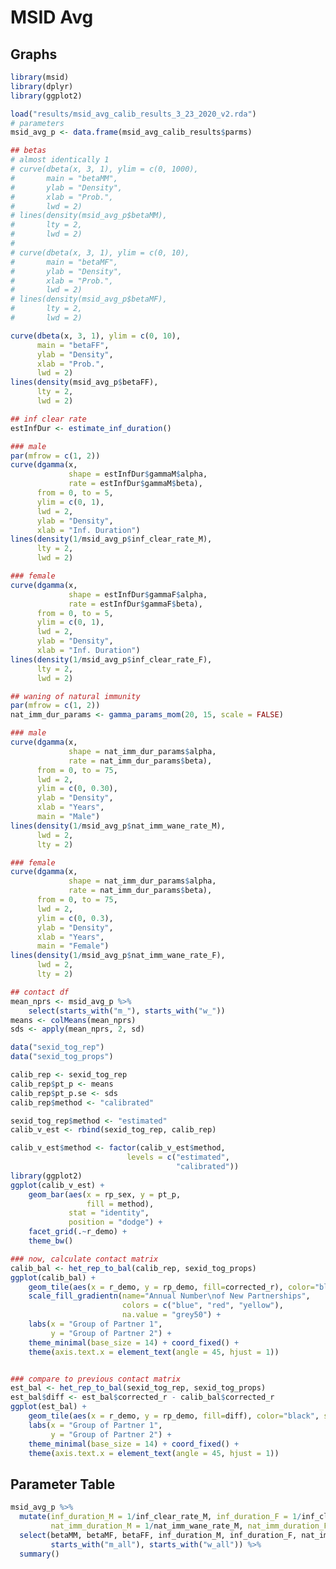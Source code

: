 # MSID Avg

## Graphs

```r
library(msid)
library(dplyr)
library(ggplot2)

load("results/msid_avg_calib_results_3_23_2020_v2.rda")
# parameters
msid_avg_p <- data.frame(msid_avg_calib_results$parms)

## betas
# almost identically 1
# curve(dbeta(x, 3, 1), ylim = c(0, 1000),
#       main = "betaMM",
#       ylab = "Density",
#       xlab = "Prob.",
#       lwd = 2)
# lines(density(msid_avg_p$betaMM),
#       lty = 2,
#       lwd = 2)
# 
# curve(dbeta(x, 3, 1), ylim = c(0, 10),
#       main = "betaMF",
#       ylab = "Density",
#       xlab = "Prob.",
#       lwd = 2)
# lines(density(msid_avg_p$betaMF),
#       lty = 2,
#       lwd = 2)

curve(dbeta(x, 3, 1), ylim = c(0, 10),
      main = "betaFF",
      ylab = "Density",
      xlab = "Prob.",
      lwd = 2)
lines(density(msid_avg_p$betaFF),
      lty = 2,
      lwd = 2)

## inf clear rate
estInfDur <- estimate_inf_duration()

### male
par(mfrow = c(1, 2))
curve(dgamma(x,
             shape = estInfDur$gammaM$alpha,
             rate = estInfDur$gammaM$beta),
      from = 0, to = 5,
      ylim = c(0, 1),
      lwd = 2,
      ylab = "Density",
      xlab = "Inf. Duration")
lines(density(1/msid_avg_p$inf_clear_rate_M),
      lty = 2,
      lwd = 2)

### female
curve(dgamma(x,
             shape = estInfDur$gammaF$alpha,
             rate = estInfDur$gammaF$beta),
      from = 0, to = 5,
      ylim = c(0, 1),
      lwd = 2,
      ylab = "Density",
      xlab = "Inf. Duration")
lines(density(1/msid_avg_p$inf_clear_rate_F),
      lty = 2,
      lwd = 2)

## waning of natural immunity
par(mfrow = c(1, 2))
nat_imm_dur_params <- gamma_params_mom(20, 15, scale = FALSE)

### male
curve(dgamma(x,
             shape = nat_imm_dur_params$alpha,
             rate = nat_imm_dur_params$beta),
      from = 0, to = 75,
      lwd = 2,
      ylim = c(0, 0.30),
      ylab = "Density",
      xlab = "Years",
      main = "Male")
lines(density(1/msid_avg_p$nat_imm_wane_rate_M),
      lwd = 2,
      lty = 2)

### female
curve(dgamma(x,
             shape = nat_imm_dur_params$alpha,
             rate = nat_imm_dur_params$beta),
      from = 0, to = 75,
      lwd = 2,
      ylim = c(0, 0.3),
      ylab = "Density",
      xlab = "Years",
      main = "Female")
lines(density(1/msid_avg_p$nat_imm_wane_rate_F),
      lwd = 2,
      lty = 2)

```



```r
## contact df
mean_nprs <- msid_avg_p %>%
    select(starts_with("m_"), starts_with("w_"))
means <- colMeans(mean_nprs)
sds <- apply(mean_nprs, 2, sd)

data("sexid_tog_rep")
data("sexid_tog_props")

calib_rep <- sexid_tog_rep
calib_rep$pt_p <- means
calib_rep$pt_p.se <- sds
calib_rep$method <- "calibrated"

sexid_tog_rep$method <- "estimated"
calib_v_est <- rbind(sexid_tog_rep, calib_rep)

calib_v_est$method <- factor(calib_v_est$method,
                          levels = c("estimated",
                                     "calibrated"))
library(ggplot2)
ggplot(calib_v_est) +
    geom_bar(aes(x = rp_sex, y = pt_p,
                 fill = method),
             stat = "identity",
             position = "dodge") +
    facet_grid(.~r_demo) +
    theme_bw()

### now, calculate contact matrix
calib_bal <- het_rep_to_bal(calib_rep, sexid_tog_props)
ggplot(calib_bal) +
    geom_tile(aes(x = r_demo, y = rp_demo, fill=corrected_r), color="black", size = 0.2) +
    scale_fill_gradientn(name="Annual Number\nof New Partnerships",
                         colors = c("blue", "red", "yellow"),
                         na.value = "grey50") +
    labs(x = "Group of Partner 1",
         y = "Group of Partner 2") +
    theme_minimal(base_size = 14) + coord_fixed() +
    theme(axis.text.x = element_text(angle = 45, hjust = 1))


### compare to previous contact matrix
est_bal <- het_rep_to_bal(sexid_tog_rep, sexid_tog_props)
est_bal$diff <- est_bal$corrected_r - calib_bal$corrected_r
ggplot(est_bal) +
    geom_tile(aes(x = r_demo, y = rp_demo, fill=diff), color="black", size = 0.2) +
    labs(x = "Group of Partner 1",
         y = "Group of Partner 2") +
    theme_minimal(base_size = 14) + coord_fixed() +
    theme(axis.text.x = element_text(angle = 45, hjust = 1))
```

## Parameter Table

```r
msid_avg_p %>%
  mutate(inf_duration_M = 1/inf_clear_rate_M, inf_duration_F = 1/inf_clear_rate_F,
         nat_imm_duration_M = 1/nat_imm_wane_rate_M, nat_imm_duration_F = 1/nat_imm_wane_rate_F) %>%
  select(betaMM, betaMF, betaFF, inf_duration_M, inf_duration_F, nat_imm_duration_M, nat_imm_duration_F,
         starts_with("m_all"), starts_with("w_all")) %>%
  summary()
```
